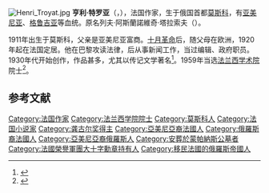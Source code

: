 [[File:Henri_Troyat.jpg|thumb]]
'''亨利·特罗亚'''（{{lang-fr|Henri Troyat}}，{{bd|1911年|11月1日|2007年|3月2日|T}}），法国作家，生于俄国首都[[莫斯科|莫斯科]]，有[[亚美尼亚|亚美尼亚]]、[[格鲁吉亚|格鲁吉亚]]等血统。原名列夫·阿斯蘭諾維奇·塔拉索夫（{{lang-ru|Лев Асланович Тарасов}}）。

1911年出生于莫斯科，父亲是亚美尼亚富商。[[十月革命|十月革命]]后，随父母在欧洲，1920年起在法国定居。他在巴黎攻读法律，后从事新闻工作，当过编辑、政府职员。1930年代开始创作，作品甚多，尤其以传记文学著名<ref>{{Cite book|title=现代法国小说史|last=郑克鲁著|first=|publisher=上海：上海外语教育出版社|year=1998.12|isbn=7-81046-359-4|location=|pages=727-728}}</ref>。1959年当选[[法兰西学术院|法兰西学术院]]院士<ref>{{Cite book|title=欧洲、拉美文学研究|last=聂军主编|first=|publisher=西安：陕西人民出版社|year=2008.05|isbn=978-7-224-08453-5|location=|pages=154-155}}</ref>。

==参考文献==
{{reflist}}
{{Authority control}}
{{DEFAULTSORT:Troyat, Henri}}
[[Category:法国作家|Category:法国作家]]
[[Category:法兰西学院院士|Category:法兰西学院院士]]
[[Category:莫斯科人|Category:莫斯科人]]
[[Category:法国小说家|Category:法国小说家]]
[[Category:龚古尔奖得主|Category:龚古尔奖得主]]
[[Category:亞美尼亞裔法國人|Category:亞美尼亞裔法國人]]
[[Category:俄羅斯裔法國人|Category:俄羅斯裔法國人]]
[[Category:亞美尼亞裔俄羅斯人|Category:亞美尼亞裔俄羅斯人]]
[[Category:安葬於蒙帕納斯公墓者|Category:安葬於蒙帕納斯公墓者]]
[[Category:法國榮譽軍團大十字勳章持有人|Category:法國榮譽軍團大十字勳章持有人]]
[[Category:移民法國的俄羅斯帝國人|Category:移民法國的俄羅斯帝國人]]